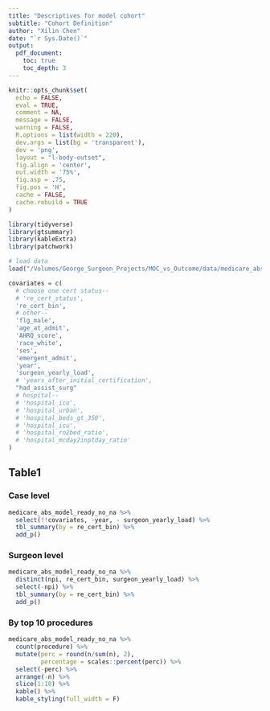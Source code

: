 ```yaml
---
title: "Descriptives for model cohort"
subtitle: "Cohort Definition"
author: "Xilin Chen"
date: "`r Sys.Date()`"
output:
  pdf_document:
    toc: true
    toc_depth: 3
---
```


```r
knitr::opts_chunk$set(
  echo = FALSE,
  eval = TRUE,
  comment = NA,
  message = FALSE,
  warning = FALSE,
  R.options = list(width = 220),
  dev.args = list(bg = 'transparent'),
  dev = 'png',
  layout = "l-body-outset",
  fig.align = 'center',
  out.width = '75%',
  fig.asp = .75,
  fig.pos = 'H',
  cache = FALSE, 
  cache.rebuild = TRUE
)

library(tidyverse)
library(gtsummary)
library(kableExtra)
library(patchwork)
```

```r
# load data
load("/Volumes/George_Surgeon_Projects/MOC_vs_Outcome/data/medicare_abs_model_ready_no_na.rdata")

covariates = c(
  # choose one cert status--
  # 're_cert_status',
  're_cert_bin',
  # other--
  'flg_male',
  'age_at_admit',
  'AHRQ_score',
  'race_white',
  'ses',
  'emergent_admit',
  'year',
  'surgeon_yearly_load',
  # 'years_after_initial_certification',
  "had_assist_surg"
  # hospital--
  # 'hospital_icu',
  # 'hospital_urban',
  # 'hospital_beds_gt_350',
  # 'hospital_icu',
  # 'hospital_rn2bed_ratio',
  # 'hospital_mcday2inptday_ratio'
)

```


## Table1

### Case level

```r
medicare_abs_model_ready_no_na %>% 
  select(!!covariates, -year, - surgeon_yearly_load) %>% 
  tbl_summary(by = re_cert_bin) %>% 
  add_p()
```

### Surgeon level

```r
medicare_abs_model_ready_no_na %>% 
  distinct(npi, re_cert_bin, surgeon_yearly_load) %>% 
  select(-npi) %>% 
  tbl_summary(by = re_cert_bin) %>% 
  add_p()
```

### By top 10 procedures

```r
medicare_abs_model_ready_no_na %>% 
  count(procedure) %>% 
  mutate(perc = round(n/sum(n), 2),
         percentage = scales::percent(perc)) %>% 
  select(-perc) %>% 
  arrange(-n) %>% 
  slice(1:10) %>% 
  kable() %>% 
  kable_styling(full_width = F)
```

